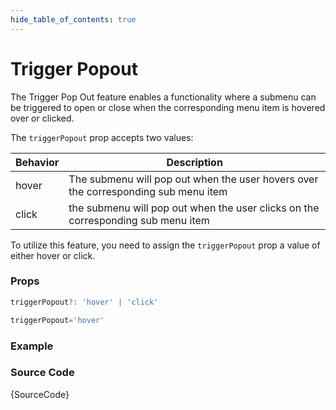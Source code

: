 ```yaml
---
hide_table_of_contents: true
---
```



# Trigger Popout

The Trigger Pop Out feature enables a functionality where a submenu can be triggered to open or close when the corresponding menu item is hovered over or clicked.

The `triggerPopout` prop accepts two values:

| Behavior | Description                                                                        |
| -------- | ---------------------------------------------------------------------------------- |
| hover    | The submenu will pop out when the user hovers over the corresponding sub menu item |
| click    | the submenu will pop out when the user clicks on the corresponding sub menu item   |

To utilize this feature, you need to assign the `triggerPopout` prop a value of either hover or click.

### Props

```ts noCopy
triggerPopout?: 'hover' | 'click'
```

```ts noCopy title='Default Value'
triggerPopout='hover'
```

### Example

<IframeWindow url='http://localhost:3000/menu-examples/horizontal-menu/menu/trigger-popout' />

### Source Code

<TsToJsCodeSnippet>{SourceCode}</TsToJsCodeSnippet>
